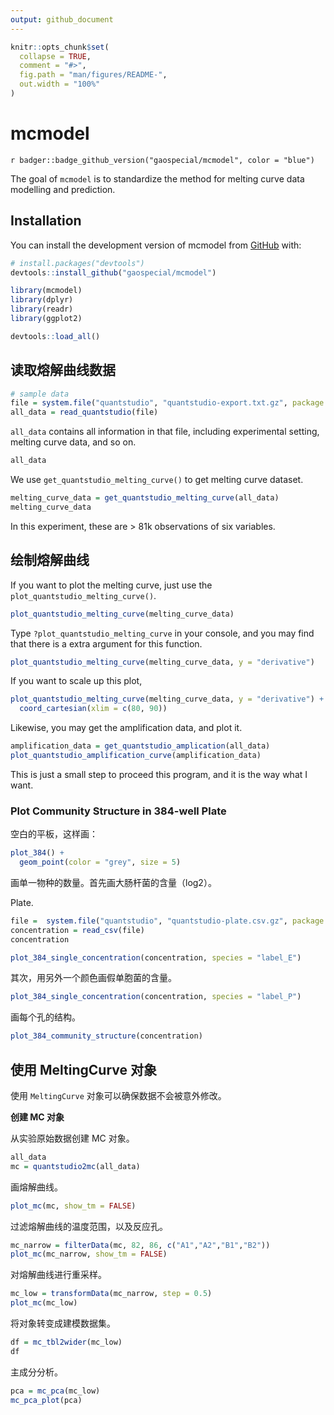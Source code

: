 ```yaml
---
output: github_document
---
```


<!-- README.md is generated from README.Rmd. Please edit that file -->

```r
knitr::opts_chunk$set(
  collapse = TRUE,
  comment = "#>",
  fig.path = "man/figures/README-",
  out.width = "100%"
)
```

# mcmodel

<!-- badges: start -->
`r badger::badge_github_version("gaospecial/mcmodel", color = "blue")`
<!-- badges: end -->

The goal of `mcmodel` is to standardize the method for melting curve data modelling and prediction.

## Installation

You can install the development version of mcmodel from [GitHub](https://github.com/) with:

``` r
# install.packages("devtools")
devtools::install_github("gaospecial/mcmodel")
```

```r
library(mcmodel)
library(dplyr)
library(readr)
library(ggplot2)
```

```r
devtools::load_all()
```


## 读取熔解曲线数据


```r
# sample data
file = system.file("quantstudio", "quantstudio-export.txt.gz", package = 'mcmodel')
all_data = read_quantstudio(file)
```


`all_data` contains all information in that file, including experimental setting, melting curve data, and so on.

```r
all_data
```

We use `get_quantstudio_melting_curve()` to get melting curve dataset.

```r
melting_curve_data = get_quantstudio_melting_curve(all_data)
melting_curve_data
```

In this experiment, these are > 81k observations of six variables.

## 绘制熔解曲线

If you want to plot the melting curve, just use the `plot_quantstudio_melting_curve()`.

```r
plot_quantstudio_melting_curve(melting_curve_data)
```

Type `?plot_quantstudio_melting_curve` in your console, and you may find that there is a extra argument for this function.

```r
plot_quantstudio_melting_curve(melting_curve_data, y = "derivative")
```

If you want to scale up this plot,

```r
plot_quantstudio_melting_curve(melting_curve_data, y = "derivative") +
  coord_cartesian(xlim = c(80, 90))
```

Likewise, you may get the amplification data, and plot it.

```r
amplification_data = get_quantstudio_amplication(all_data)
plot_quantstudio_amplification_curve(amplification_data)
```

This is just a small step to proceed this program, and it is the way what I want.

### Plot Community Structure in 384-well Plate

空白的平板，这样画：

```r
plot_384() +
  geom_point(color = "grey", size = 5)
```

画单一物种的数量。首先画大肠杆菌的含量（log2）。

Plate.

```r
file =  system.file("quantstudio", "quantstudio-plate.csv.gz", package = 'mcmodel')
concentration = read_csv(file)
concentration
```

```r
plot_384_single_concentration(concentration, species = "label_E")
```

其次，用另外一个颜色画假单胞菌的含量。

```r
plot_384_single_concentration(concentration, species = "label_P")
```

画每个孔的结构。

```r
plot_384_community_structure(concentration)
```

## 使用 MeltingCurve 对象

使用 `MeltingCurve` 对象可以确保数据不会被意外修改。

**创建 MC 对象**

从实验原始数据创建 MC 对象。

```r
all_data
mc = quantstudio2mc(all_data)
```

画熔解曲线。

```r
plot_mc(mc, show_tm = FALSE)
```

过滤熔解曲线的温度范围，以及反应孔。

```r
mc_narrow = filterData(mc, 82, 86, c("A1","A2","B1","B2"))
plot_mc(mc_narrow, show_tm = FALSE)
```

对熔解曲线进行重采样。

```r
mc_low = transformData(mc_narrow, step = 0.5)
plot_mc(mc_low)
```

将对象转变成建模数据集。

```r
df = mc_tbl2wider(mc_low)
df
```

主成分分析。

```r
pca = mc_pca(mc_low)
mc_pca_plot(pca)
```
